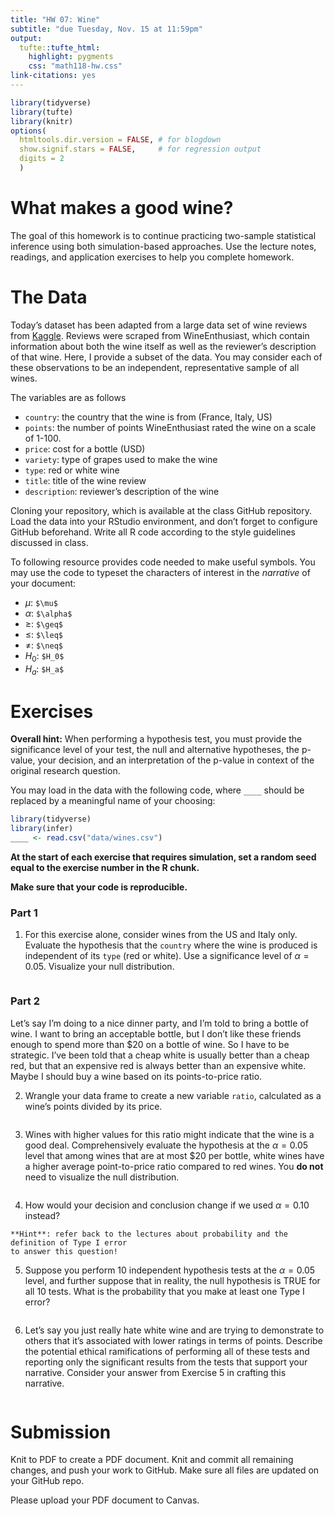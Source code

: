 ```yaml
---
title: "HW 07: Wine"
subtitle: "due Tuesday, Nov. 15 at 11:59pm"
output: 
  tufte::tufte_html:
    highlight: pygments
    css: "math118-hw.css"
link-citations: yes
---
```


```r
library(tidyverse)
library(tufte)
library(knitr)
options(
  htmltools.dir.version = FALSE, # for blogdown
  show.signif.stars = FALSE,     # for regression output
  digits = 2
  )
```


# What makes a good wine?

The goal of this homework is to continue practicing two-sample statistical inference using
both simulation-based approaches. Use the lecture notes, readings, 
and application exercises to help you complete homework.

# The Data

Today's dataset has been adapted from a large data set of wine reviews from
[Kaggle](https://www.kaggle.com/zynicide/wine-reviews). Reviews were scraped from 
WineEnthusiast, which contain information about both the wine itself as well as 
the reviewer's description of that wine. Here, I provide a subset of the data. 
You may consider each of these observations to be an
independent, representative sample of all wines.

The variables are as follows

- `country`: the country that the wine is from (France, Italy, US)
- `points`: the number of points WineEnthusiast rated the wine on a scale of 1-100. 
- `price`: cost for a bottle (USD)
- `variety`: type of grapes used to make the wine
- `type`: red or white wine
- `title`: title of the wine review
- `description`: reviewer's description of the wine

Cloning your repository, which is available at 
the class GitHub repository. Load the data into your RStudio environment, and
don't forget to configure GitHub beforehand. Write all R code according to the 
style guidelines discussed in class. 


To following resource provides code needed to make useful symbols. You may use
the code to typeset the characters of interest in the *narrative* of your
document:

- $\mu$: `$\mu$`
- $\alpha$: `$\alpha$`
- $\ge$: `$\geq$`
- $\le$: `$\leq$`
- $\neq$: `$\neq$`
- $H_0$: `$H_0$`
- $H_a$: `$H_a$`



# Exercises

**Overall hint:** When performing a hypothesis test, you must provide the 
significance level of your test, the null and alternative hypotheses, the 
p-value, your decision, and an interpretation of the p-value in context of the 
original research question. 

You may load in the data with the following code, where `____` should be
replaced by a meaningful name of your choosing:

```r
library(tidyverse)
library(infer)
____ <- read.csv("data/wines.csv")
```

**At the start of each exercise that requires simulation, set a random seed equal to the exercise number in the R chunk.**

**Make sure that your code is reproducible.**

### Part 1

1. For this exercise alone, consider wines from the US and Italy only. Evaluate the hypothesis
that the `country` where the wine is produced is independent of its `type` (red or white).
Use a significance level of  $\alpha = 0.05$. Visualize your null distribution.

```marginfigure
```

### Part 2

Let's say I'm doing to a nice dinner party, and I'm told to bring a bottle of wine.  I want to bring an acceptable bottle, but I don't like these friends enough to spend more 
than $20 on a bottle of wine. So I have to be strategic. I've been told that a cheap white is usually better than a cheap red, but that an expensive red is always better than an expensive white. Maybe I should buy a wine based on its points-to-price ratio. 

2. Wrangle your data frame to create a new variable `ratio`, calculated as a wine's points divided by its price.

```marginfigure
```

3. Wines with higher values for this ratio might indicate that the wine is a good deal. Comprehensively evaluate the hypothesis at the $\alpha = 0.05$ level that among wines that are at most $20 per bottle, 
white wines have a higher average point-to-price ratio compared to red wines. You **do not** need to visualize the null distribution.

```marginfigure
```

4. How would your decision and conclusion change if we used $\alpha = 0.10$ instead?


```marginfigure
**Hint**: refer back to the lectures about probability and the definition of Type I error
to answer this question! 
```

5. Suppose you perform 10 independent hypothesis tests at the $\alpha = 0.05$
level, and further suppose that in reality, the null hypothesis is TRUE for all
10 tests. What is the probability that you make at least one Type I error?

```marginfigure
```

6. Let's say you just really hate white wine and are trying to demonstrate to others that it's associated with lower ratings in terms of points. Describe the potential ethical ramifications of performing all of these tests and reporting only the significant results from the tests that support your narrative. 
Consider your answer from Exercise 5 in crafting this narrative.

```marginfigure
```


# Submission

Knit to PDF to create a PDF document. Knit and commit all remaining changes, 
and push your work to GitHub. Make sure all files are updated on your GitHub 
repo.

Please upload your PDF document to Canvas.


